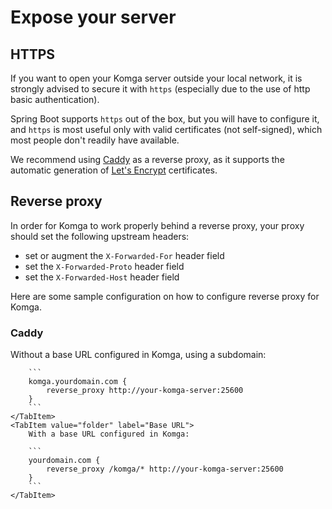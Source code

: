 
# Expose your server

## HTTPS

If you want to open your Komga server outside your local network, it is strongly advised to secure it with `https` (especially due to the use of http basic authentication).

Spring Boot supports `https` out of the box, but you will have to configure it, and `https` is most useful only with valid certificates (not self-signed), which most people don't readily have available.

We recommend using [Caddy](https://caddyserver.com/) as a reverse proxy, as it supports the automatic generation of [Let's Encrypt](https://letsencrypt.org/) certificates.

## Reverse proxy

In order for Komga to work properly behind a reverse proxy, your proxy should set the following upstream headers:
- set or augment the `X-Forwarded-For` header field
- set the `X-Forwarded-Proto` header field
- set the `X-Forwarded-Host` header field

Here are some sample configuration on how to configure reverse proxy for Komga.

### Caddy

<Tabs>
    <TabItem value="subdomain" label="Subdomain">
        Without a base URL configured in Komga, using a subdomain:

        ```
        komga.yourdomain.com {
            reverse_proxy http://your-komga-server:25600
        }
        ```
    </TabItem>
    <TabItem value="folder" label="Base URL">
        With a base URL configured in Komga:

        ```
        yourdomain.com {
            reverse_proxy /komga/* http://your-komga-server:25600
        }
        ```
    </TabItem>
</Tabs>
